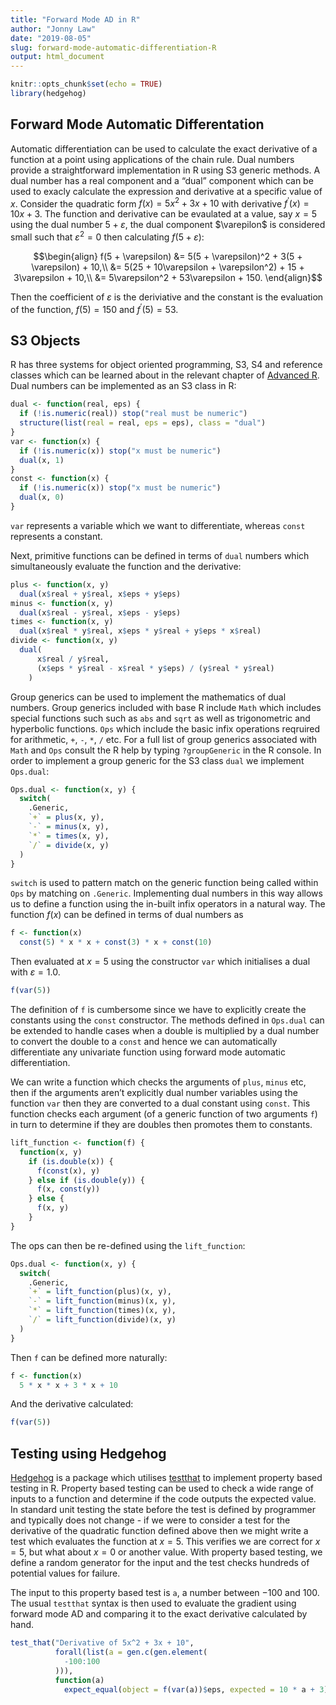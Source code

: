```yaml
---
title: "Forward Mode AD in R"
author: "Jonny Law"
date: "2019-08-05"
slug: forward-mode-automatic-differentiation-R
output: html_document
---
```


```r
knitr::opts_chunk$set(echo = TRUE)
library(hedgehog)
```

## Forward Mode Automatic Differentation

Automatic differentiation can be used to calculate the exact derivative of a function at a point using applications of the chain rule. Dual numbers provide a straightforward implementation in R using S3 generic methods. A dual number has a real component and a "dual" component which can be used to exacly calculate the expression and derivative at a specific value of $x$. Consider the quadratic form $f(x) = 5x^2 + 3x + 10$ with derivative $f^\prime(x) = 10x + 3$. The function and derivative can be evaulated at a value, say $x = 5$ using the dual number $5 + \varepsilon$, the dual component $\varepilon$ is considered small such that $\varepsilon^2 = 0$ then calculating $f(5 + \varepsilon)$:

$$\begin{align}
f(5 + \varepsilon) &= 5(5 + \varepsilon)^2 + 3(5 + \varepsilon) + 10,\\
&= 5(25 + 10\varepsilon + \varepsilon^2) + 15 + 3\varepsilon + 10,\\
&= 5\varepsilon^2 + 53\varepsilon + 150.
\end{align}$$

Then the coefficient of $\varepsilon$ is the deriviative and the constant is the evaluation of the function, $f(5) = 150$ and $f^\prime(5) = 53$.

## S3 Objects

R has three systems for object oriented programming, S3, S4 and reference classes which can be learned about in the relevant chapter of [Advanced R](http://adv-r.had.co.nz/OO-essentials.html). Dual numbers can be implemented as an S3 class in R:

```r
dual <- function(real, eps) {
  if (!is.numeric(real)) stop("real must be numeric")
  structure(list(real = real, eps = eps), class = "dual")
} 
var <- function(x) {
  if (!is.numeric(x)) stop("x must be numeric")
  dual(x, 1)
}
const <- function(x) {
  if (!is.numeric(x)) stop("x must be numeric")
  dual(x, 0)
}
```

`var` represents a variable which we want to differentiate, whereas `const` represents a constant. 

Next, primitive functions can be defined in terms of `dual` numbers which simultaneously evaluate the function and the derivative:

```r
plus <- function(x, y) 
  dual(x$real + y$real, x$eps + y$eps)
minus <- function(x, y) 
  dual(x$real - y$real, x$eps - y$eps)
times <- function(x, y) 
  dual(x$real * y$real, x$eps * y$real + y$eps * x$real)
divide <- function(x, y) 
  dual(
      x$real / y$real,
      (x$eps * y$real - x$real * y$eps) / (y$real * y$real)
    )
```


Group generics can be used to implement the mathematics of dual numbers. Group generics included with base R include `Math` which includes special functions such such as `abs` and `sqrt` as well as trigonometric and hyperbolic functions. `Ops` which include the basic infix operations reqruired for arithmetic, `+`, `-`, `*`, `/` etc. For a full list of group generics associated with `Math` and `Ops` consult the R help by typing `?groupGeneric` in the R console. In order to implement a group generic for the S3 class `dual` we implement `Ops.dual`:

```r
Ops.dual <- function(x, y) {
  switch(
    .Generic,
    `+` = plus(x, y),
    `-` = minus(x, y),
    `*` = times(x, y),
    `/` = divide(x, y)
  )
}
```

`switch` is used to pattern match on the generic function being called within `Ops` by matching on `.Generic`. Implementing dual numbers in this way allows us to define a function using the in-built infix operators in a natural way. The function $f(x)$ can be defined in terms of dual numbers as

```r
f <- function(x) 
  const(5) * x * x + const(3) * x + const(10)
```

Then evaluated at $x = 5$ using the constructor `var` which initialises a dual with $\varepsilon = 1.0$.

```r
f(var(5))
```

The definition of `f` is cumbersome since we have to explicitly create the constants using the `const` constructor. The methods defined in `Ops.dual` can be extended to handle cases when a double is multiplied by a dual number to convert the double to a `const` and hence we can automatically differentiate any univariate function using forward mode automatic differentiation.

We can write a function which checks the arguments of `plus`, `minus` etc, then if the arguments aren't explicitly dual number variables using the function `var` then they are converted to a dual constant using `const`. This function checks each argument (of a generic function of two arguments `f`) in turn to determine if they are doubles then promotes them to constants.

```r
lift_function <- function(f) {
  function(x, y)
    if (is.double(x)) {
      f(const(x), y)
    } else if (is.double(y)) {
      f(x, const(y))
    } else {
      f(x, y)
    }
}
```

The ops can then be re-defined using the `lift_function`:

```r
Ops.dual <- function(x, y) {
  switch(
    .Generic,
    `+` = lift_function(plus)(x, y),
    `-` = lift_function(minus)(x, y),
    `*` = lift_function(times)(x, y),
    `/` = lift_function(divide)(x, y)
  )
}
```

Then `f` can be defined more naturally:

```r
f <- function(x) 
  5 * x * x + 3 * x + 10
```

And the derivative calculated:

```r
f(var(5))
```

## Testing using Hedgehog

[Hedgehog](https://github.com/hedgehogqa/r-hedgehog) is a package which utilises [testthat](https://testthat.r-lib.org) to implement property based testing in R. Property based testing can be used to check a wide range of inputs to a function and determine if the code outputs the expected value. In standard unit testing the state before the test is defined by programmer and typically does not change - if we were to consider a test for the derivative of the quadratic function defined above then we might write a test which evaluates the function at $x = 5$. This verifies we are correct for $x = 5$, but what about $x = 0$ or another value. With property based testing, we define a random generator for the input and the test checks hundreds of potential values for failure.

The input to this property based test is `a`, a number between $-100$ and $100$. The usual `testthat` syntax is then used to evaluate the gradient using forward mode AD and comparing it to the exact derivative calculated by hand. 

```r
test_that("Derivative of 5x^2 + 3x + 10",
          forall(list(a = gen.c(gen.element(
            -100:100
          ))),
          function(a)
            expect_equal(object = f(var(a))$eps, expected = 10 * a + 3)))
```